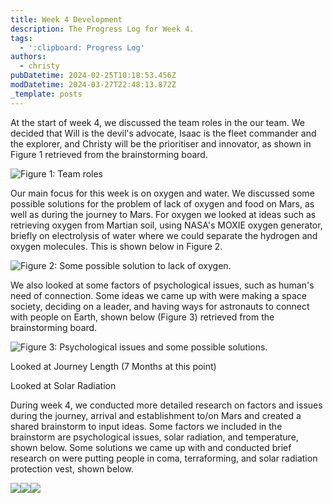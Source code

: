 ```yaml
---
title: Week 4 Development
description: The Progress Log for Week 4.
tags:
  - ':clipboard: Progress Log'
authors:
  - christy
pubDatetime: 2024-02-25T10:18:53.456Z
modDatetime: 2024-03-27T22:48:13.872Z
_template: posts
---
```


At the start of week 4, we discussed the team roles in the our team. We decided that Will is the devil's advocate, Isaac is the fleet commander and the explorer, and Christy will be the prioritiser and innovator, as shown in Figure 1 retrieved from the brainstorming board.

![](</assets/images/Screenshot 2024-03-28 at 09.27.44.png> "Figure 1: Team roles")

Our main focus for this week is on oxygen and water. We discussed some possible solutions for the problem of lack of oxygen and food on Mars, as well as during the journey to Mars. For oxygen we looked at ideas such as retrieving oxygen from Martian soil, using NASA's MOXIE oxygen generator, briefly on electrolysis of water where we could separate the hydrogen and oxygen molecules. This is shown below in Figure 2.

![](</assets/images/Screenshot 2024-03-28 at 09.39.39.png> "Figure 2: Some possible solution to lack of oxygen.")

We also looked at some factors of psychological issues, such as human's need of connection. Some ideas we came up with were making a space society, deciding on a leader, and having ways for astronauts to connect with people on Earth, shown below (Figure 3) retrieved from the brainstorming board.

![](</assets/images/Screenshot 2024-03-28 at 09.46.56.png> "Figure 3: Psychological issues and some possible solutions.")

Looked at Journey Length (7 Months at this point)

Looked at Solar Radiation

During week 4, we conducted more detailed research on factors and issues during the journey, arrival and establishment to/on Mars and created a shared brainstorm to input ideas. Some factors we included in the brainstorm are psychological issues, solar radiation, and temperature, shown below. Some solutions we came up with and conducted brief research on were putting people in coma, terraforming, and solar radiation protection vest, shown below.

![](</assets/images/Screenshot 2024-03-27 at 12.50.10.png>)![](</assets/images/Screenshot 2024-03-27 at 12.51.39.png>)![](</assets/images/Screenshot 2024-03-27 at 12.52.18.png>)
